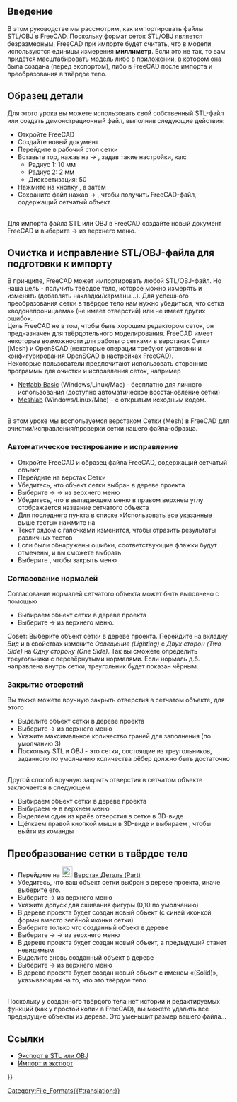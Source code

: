 <languages/>
{{TutorialInfo/ru
|Topic= Импорт из STL или OBJ
|Level= Начинающий
|Time= 30 минут
|Author=r-frank
|FCVersion=0.16.6703
|Files=
}}

<span id="Introduction"></span>
== Введение == 

В этом руководстве мы рассмотрим, как импортировать файлы STL/OBJ в FreeCAD. Поскольку формат сеток STL/OBJ является безразмерным, FreeCAD при импорте будет считать, что в модели используются единицы измерения '''миллиметр'''.
Если это не так, то вам придётся масштабировать модель либо в приложении, в котором она была создана (перед экспортом), либо в FreeCAD после импорта и преобразования в твёрдое тело.

== Образец детали ==
Для этого урока вы можете использовать свой собственный STL-файл или создать демонстрационный файл, выполнив следующие действия:
*Откройте FreeCAD
*Создайте новый документ
*Перейдите в рабочий стол сетки
*Вставьте тор, нажав на {{KEY|Полигональные сетки}} → {{KEY|[[Image:Mesh_BuildRegularSolid.svg|32px]] Правильное геометрическое тело...}}, задав такие настройки, как:
**Радиус 1: 10 мм
**Радиус 2: 2 мм
**Дискретизация: 50
*Нажмите на кнопку {{KEY|Создать}}, а затем {{KEY|Закрыть}}
*Сохраните файл нажав {{KEY|Файл}} → {{KEY|Сохранить}}, чтобы получить FreeCAD-файл, содержащий сетчатый объект
<br />
Для импорта файла STL или OBJ в FreeCAD создайте новый документ FreeCAD и выберите {{KEY|Файл}} → {{KEY|Импорт}} из верхнего меню.

== Очистка и исправление STL/OBJ-файла для подготовки к импорту ==
В принципе, FreeCAD может импортировать любой STL/OBJ-файл. Но наша цель - получить твёрдое тело, которое можно измерять и изменять (добавлять накладки/карманы...). Для успешного преобразования сетки в твёрдое тело нам нужно убедиться, что сетка «водонепроницаема» (не имеет отверстий) или не имеет других ошибок.
<br />
Цель FreeCAD не в том, чтобы быть хорошим редактором сеток, он предназначен для твёрдотельного моделирования. FreeCAD имеет некоторые возможности для работы с сетками в верстаках Сетки (Mesh) и OpenSCAD (некоторые операции требуют установки и конфигурирования OpenSCAD в настройках FreeCAD).
<br />
Некоторые пользователи предпочитают использовать сторонние программы для очистки и исправления сеток, например
*[http://www.netfabb.com/downloadcenter.php?basic=1 Netfabb Basic] (Windows/Linux/Mac) - бесплатно для личного использования (доступно автоматическое восстановление сетки)
*[http://meshlab.sourceforge.net/ Meshlab] (Windows/Linux/Mac) - с открытым исходным кодом.
<br />
В этом уроке мы воспользуемся верстаком Сетки (Mesh) в FreeCAD для очистки/исправления/проверки сетки нашего файла-образца.

===Автоматическое тестирование и исправление===
*Откройте FreeCAD и образец файла FreeCAD, содержащий сетчатый объект
*Перейдите на верстак Сетки
*Убедитесь, что объект сетки выбран в дереве проекта
*Выберите {{KEY|Полигональные сетки}} → {{KEY|Анализ}} → {{KEY|Оценить и восстановить полигональную сетку}} из верхнего меню
* Убедитесь, что в выпадающем меню в правом верхнем углу отображается название сетчатого объекта
*Для последнего пункта в списке «Использовать все указанные выше тесты» нажмите на {{KEY|анализ}}
*Текст рядом с галочками изменится, чтобы отразить результаты различных тестов
*Если были обнаружены ошибки, соответствующие флажки будут отмечены, и вы сможете выбрать {{KEY|Восстановить}}
*Выберите {{KEY|закрыть}}, чтобы закрыть меню

===Согласование нормалей===
Согласование нормалей сетчатого объекта может быть выполнено с помощью
*Выбираем объект сетки в дереве проекта
*Выберите {{KEY|Полигональные сетки}}  → {{KEY|[[Image:Mesh_HarmonizeNormals.svg|32px]] Согласовать нормали}} из верхнего меню.
Совет: Выберите объект сетки в дереве проекта. Перейдите на вкладку ''Вид'' и в свойствах измените ''Освещение (Lighting)'' с ''Двух сторон (Two Side)'' на ''Одну сторону (One Side)''. Так вы сможете определить треугольники с перевёрнутыми нормалями.
Если нормаль д.б. направлена внутрь сетки, треугольник будет показан чёрным.

===Закрытие отверстий===
Вы также можете вручную закрыть отверстия в сетчатом объекте, для этого
*Выделите объект сетки в дереве проекта
* Выберите {{KEY|Полигональные Сетки}} → {{KEY|Заполнить отверстия...}} из верхнего меню
*Укажите максимальное количество граней для заполнения (по умолчанию 3)
*Поскольку STL и OBJ - это сетки, состоящие из треугольников, заданного по умолчанию количества рёбер должно быть достаточно
<br />
Другой способ вручную закрыть отверстия в сетчатом объекте заключается в следующем
*Выбираем объект сетки в дереве проекта
*Выбираем {{KEY|Полигональные сетки}} → {{KEY|[[Image:Mesh_FillInteractiveHole.svg|32px]] Закрыть отверстие}} в верхнем меню
*Выделяем один из краёв отверстия в сетке в 3D-виде
*Щёлкаем правой кнопкой мыши в 3D-виде и выбираем {{KEY|Выйти из режима заполнения отверстий}}, чтобы выйти из команды

== Преобразование сетки в твёрдое тело ==
*Перейдите на [[Image:Workbench_Part.svg|24px]] [[Part_Workbench/ru|Верстак Деталь (Part)]]
*Убедитесь, что ваш объект сетки выбран в дереве проекта, иначе выберите его.
*Выберите {{KEY|Деталь}} → {{KEY|[[Image:Part_ShapeFromMesh.svg|32px]] Создание фигуры из полигональной сетки...}} из верхнего меню
*Укажите допуск для сшивания фигуры (0,10 по умолчанию)
*В дереве проекта будет создан новый объект (с синей иконкой формы вместо зелёной иконки сетки)
*Выберите только что созданный объект в дереве
* Выберите {{KEY|Деталь}} → {{KEY|Создать копию}} → {{KEY|[[Image:Part_RefineShape.svg|32px]] Улучшить форму}} из верхнего меню
*В дереве проекта будет создан новый объект, а предыдущий станет невидимым
*Выделите вновь созданный объект в дереве
*Выберите {{KEY|Деталь}} → {{KEY|Преобразовать в твёрдое тело}} из верхнего меню
* В дереве проекта будет создан новый объект с именем «(Solid)», указывающим на то, что это твёрдое тело
<br />
Поскольку у созданного твёрдого тела нет истории и редактируемых функций (как у простой копии в FreeCAD), вы можете удалить все предыдущие объекты из дерева. Это уменьшит размер вашего файла...

<span id="Links"></span>
== Ссылки == 

* [[Export_to_STL_or_OBJ|Экспорт в STL или OBJ]]
* [[Import_Export|Импорт и экспорт]]

{{Userdocnavi{{#translation:}}}}
[[Category:File_Formats{{#translation:}}]]
{{clear}}